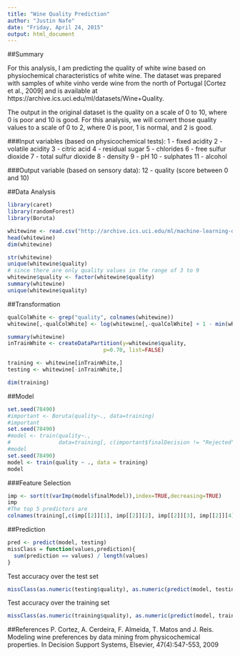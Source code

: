 ```yaml
---
title: "Wine Quality Prediction"
author: "Justin Nafe"
date: "Friday, April 24, 2015"
output: html_document
---
```


##Summary

For this analysis, I am predicting the quality of white wine based on physiochemical characteristics of white wine. The dataset was prepared with samples of white vinho verde wine from the north of Portugal [Cortez et al., 2009] and is available at https://archive.ics.uci.edu/ml/datasets/Wine+Quality.

The output in the original dataset is the quality on a scale of 0 to 10, where 0 is poor and 10 is good. For this analysis, we will convert those quality values to a scale of 0 to 2, where 0 is poor, 1 is normal, and 2 is good.

###Input variables (based on physicochemical tests): 
1 - fixed acidity 
2 - volatile acidity 
3 - citric acid 
4 - residual sugar 
5 - chlorides 
6 - free sulfur dioxide 
7 - total sulfur dioxide 
8 - density 
9 - pH 
10 - sulphates 
11 - alcohol 

###Output variable (based on sensory data): 
12 - quality (score between 0 and 10)



##Data Analysis

```r
library(caret)
library(randomForest)
library(Boruta)

whitewine <- read.csv("http://archive.ics.uci.edu/ml/machine-learning-databases/wine-quality/winequality-white.csv", sep=";")
head(whitewine)
dim(whitewine)

str(whitewine)
unique(whitewine$quality)
# since there are only quality values in the range of 3 to 9
whitewine$quality <- factor(whitewine$quality)
summary(whitewine)
unique(whitewine$quality)

```

##Transformation

```r

qualColWhite <- grep("quality", colnames(whitewine))
whitewine[,-qualColWhite] <- log(whitewine[,-qualColWhite] + 1 - min(whitewine[,-qualColWhite]))

summary(whitewine)
inTrainWhite <- createDataPartition(y=whitewine$quality,
                              p=0.70, list=FALSE)

training <- whitewine[inTrainWhite,]
testing <- whitewine[-inTrainWhite,]

dim(training)
```

##Model

```r
set.seed(78490)
#important <- Boruta(quality~., data=training)
#important
set.seed(78490)
#model <- train(quality~., 
#               data=training[, c(important$finalDecision != "Rejected", TRUE)])
#model
set.seed(78490)
model <- train(quality ~ ., data = training)
model
```

###Feature Selection

```r
imp <- sort(t(varImp(model$finalModel)),index=TRUE,decreasing=TRUE)
imp
#The top 5 predictors are 
colnames(training[,c(imp[[2]][1], imp[[2]][2], imp[[2]][3], imp[[2]][4], imp[[2]][5])])
```

##Prediction

```r
pred <- predict(model, testing)
missClass = function(values,prediction){
  sum(prediction == values) / length(values)
}
```

Test accuracy over the test set

```r
missClass(as.numeric(testing$quality), as.numeric(predict(model, testing)))
```

Test accuracy over the training set

```r
missClass(as.numeric(training$quality), as.numeric(predict(model, training)))
```

##References
P. Cortez, A. Cerdeira, F. Almeida, T. Matos and J. Reis. 
Modeling wine preferences by data mining from physicochemical properties. In Decision Support Systems, Elsevier, 47(4):547-553, 2009